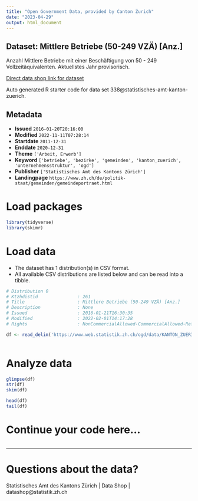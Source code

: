 ```yaml
---
title: "Open Government Data, provided by Canton Zurich"
date: "2023-04-29"
output: html_document
---
```


## Dataset: Mittlere Betriebe (50-249 VZÄ) [Anz.]

Anzahl Mittlere Betriebe mit einer Beschäftigung von 50 - 249 Vollzeitäquivalenten. Aktuellstes Jahr provisorisch.

[Direct data shop link for dataset](https://www.zh.ch/de/politik-staat/opendata.zhweb-noredirect.zhweb-cache.html#/datasets/338@statistisches-amt-kanton-zuerich)

Auto generated R starter code for data set 338@statistisches-amt-kanton-zuerich.

## Metadata

- **Issued** `2016-01-20T20:16:00`
- **Modified** `2022-11-11T07:28:14`
- **Startdate** `2011-12-31`
- **Enddate** `2020-12-31`
- **Theme** `['Arbeit, Erwerb']`
- **Keyword** `['betriebe', 'bezirke', 'gemeinden', 'kanton_zuerich', 'unternehmensstruktur', 'ogd']`
- **Publisher** `['Statistisches Amt des Kantons Zürich']`
- **Landingpage** `https://www.zh.ch/de/politik-staat/gemeinden/gemeindeportraet.html`


# Load packages

```r

library(tidyverse)
library(skimr)

```

# Load data

-   The dataset has 1 distribution(s) in CSV format.
-   All available CSV distributions are listed below and can be read into a tibble.

```r

# Distribution 0
# Ktzhdistid               : 261
# Title                    : Mittlere Betriebe (50-249 VZÄ) [Anz.]
# Description              : None
# Issued                   : 2016-01-21T16:30:35
# Modified                 : 2022-02-01T14:17:28
# Rights                   : NonCommercialAllowed-CommercialAllowed-ReferenceRequired

df <- read_delim('https://www.web.statistik.zh.ch/ogd/data/KANTON_ZUERICH_586.csv')



```

# Analyze data

```r

glimpse(df)
str(df)
skim(df)

head(df)
tail(df)

```

# Continue your code here...

```r

```

------------------------------------------------------------------------

# Questions about the data?

Statistisches Amt des Kantons Zürich | Data Shop | datashop@statistik.zh.ch
